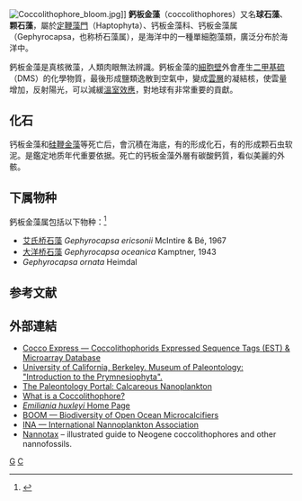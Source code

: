 {{Automatic taxobox
| fossil_range = {{fossilrange|晚三叠世|现代|ref=<ref>Paul G. Falkowski, Miriam E. Katz, Andrew H. Knoll, et al., The Evolution of Modern Eukaryotic Phytoplankton. SCIENCE, VOL 305, 2004</ref>}}
| taxon = Gephyrocapsa
| name = 鈣板金藻属<br />Gephyrocapsa
| image = Gephyrocapsa oceanica color.jpg
| image_caption = ''Gephyrocapsa oceanica''
| subdivision_ranks = 目
| subdivision = 
* [[金藻目|金藻目]] Isochrysidales
* [[顆石目|顆石目]] Coccolithales
}}

[[Image:Coccolithophore_bloom.jpg|thumb]]]]
'''鈣板金藻'''（coccolithophores）又名'''球石藻'''、'''颗石藻'''，屬於[[定鞭藻門|定鞭藻門]]（Haptophyta）、钙板金藻科、钙板金藻属（Gephyrocapsa，也称桥石藻属），是海洋中的一種單細胞藻類，廣泛分布於海洋中。

鈣板金藻是真核微藻，人類肉眼無法辨識。鈣板金藻的[[細胞壁|細胞壁]]外會產生[[二甲基硫|二甲基硫]]（DMS）的化學物質，最後形成鹽類逸散到空氣中，變成[[雲層|雲層]]的凝結核，使雲量增加，反射陽光，可以減緩[[溫室效應|溫室效應]]，對地球有非常重要的貢獻。

== 化石 ==
钙板金藻和[[硅鞭金藻|硅鞭金藻]]等死亡后，會沉積在海底，有的形成化石，有的形成颗石虫软泥。是鑑定地质年代重要依据。死亡的钙板金藻外層有碳酸鈣質，看似美麗的外骸。

==下属物种==
鈣板金藻属包括以下物种：<ref>{{cite web |title=Gephyrocapsa Kamptner, 1943 |url=https://www.gbif.org/species/7886820 |website=GBIF}}</ref>
* [[艾氏桥石藻|艾氏桥石藻]] ''Gephyrocapsa ericsonii'' McIntire & Bé, 1967
* [[大洋桥石藻|大洋桥石藻]] ''Gephyrocapsa oceanica'' Kamptner, 1943
* ''Gephyrocapsa ornata'' Heimdal

== 参考文献 ==
{{Reflist}}

== 外部連結 ==
*[https://web.archive.org/web/20090310022540/http://bioinfo.csusm.edu/ Cocco Express — Coccolithophorids Expressed Sequence Tags (EST) & Microarray Database]
*[https://web.archive.org/web/20090106164456/http://www.ucmp.berkeley.edu./index.html University of California, Berkeley.  Museum of Paleontology:  "Introduction to the Prymnesiophyta".]
*[http://www.paleoportal.org/index.php?globalnav=fossil_gallery&sectionnav=taxon&taxon_id=104 The Paleontology Portal:  Calcareous Nanoplankton] {{Wayback|url=http://www.paleoportal.org/index.php?globalnav=fossil_gallery&sectionnav=taxon&taxon_id=104 |date=20210123141237 }}
*[https://web.archive.org/web/20080516082944/http://eobglossary.gsfc.nasa.gov//Library/Coccolithophores/ What is a Coccolithophore?]
*[http://www.noc.soton.ac.uk/soes/staff/tt/eh/ ''Emiliania huxleyi'' Home Page] {{Wayback|url=http://www.noc.soton.ac.uk/soes/staff/tt/eh/ |date=20210125220653 }}
*[https://web.archive.org/web/20090126135003/http://www.sb-roscoff.fr/BOOM/ BOOM — Biodiversity of Open Ocean Microcalcifiers]
*[http://www.nhm.ac.uk/hosted_sites/ina/ INA — International Nannoplankton Association] {{Wayback|url=http://www.nhm.ac.uk/hosted_sites/ina/ |date=20150406033500 }}
*[http://nannotax.org/ Nannotax] {{Wayback|url=http://nannotax.org/ |date=20120409161510 }} – illustrated guide to Neogene coccolithophores and other nannofossils.
{{Taxonbar|from=Q1647990}}

[[Category:金藻|G]]
[[Category:化石|C]]